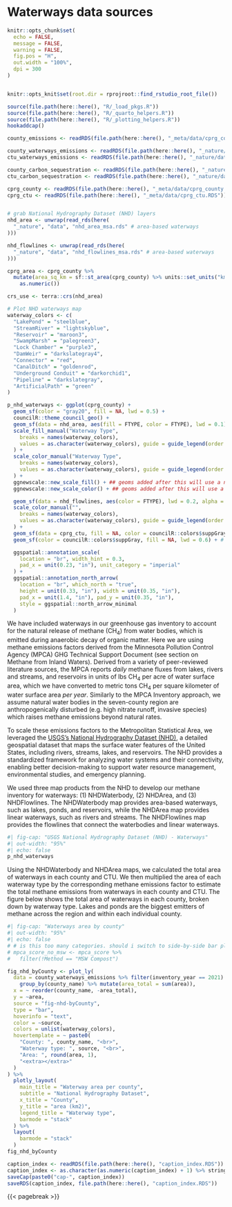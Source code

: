 # Waterways data sources {#sec-waterways-data-sources}
```r
knitr::opts_chunk$set(
  echo = FALSE,
  message = FALSE,
  warning = FALSE,
  fig.pos = "H",
  out.width = "100%",
  dpi = 300
)


knitr::opts_knit$set(root.dir = rprojroot::find_rstudio_root_file())
```
```r
source(file.path(here::here(), "R/_load_pkgs.R"))
source(file.path(here::here(), "R/_quarto_helpers.R"))
source(file.path(here::here(), "R/_plotting_helpers.R"))
hookaddcap()

county_emissions <- readRDS(file.path(here::here(), "_meta/data/cprg_county_emissions.RDS"))

county_waterways_emissions <- readRDS(file.path(here::here(), "_nature/data/nhd_county_waterways_emissions_2001_2021.RDS"))
ctu_waterways_emissions <- readRDS(file.path(here::here(), "_nature/data/nhd_ctu_waterways_emissions_2001_2021.RDS"))

county_carbon_sequestration <- readRDS(file.path(here::here(), "_nature/data/nlcd_county_landcover_sequestration_2001_2021.RDS"))
ctu_carbon_sequestration <- readRDS(file.path(here::here(), "_nature/data/nlcd_ctu_landcover_sequestration_2001_2021.RDS"))

cprg_county <- readRDS(file.path(here::here(), "_meta/data/cprg_county.RDS"))
cprg_ctu <- readRDS(file.path(here::here(), "_meta/data/cprg_ctu.RDS"))


# grab National Hydrography Dataset (NHD) layers
nhd_area <- unwrap(read_rds(here(
  "_nature", "data", "nhd_area_msa.rds" # area-based waterways
)))

nhd_flowlines <- unwrap(read_rds(here(
  "_nature", "data", "nhd_flowlines_msa.rds" # area-based waterways
)))

cprg_area <- cprg_county %>%
  mutate(area_sq_km = sf::st_area(cprg_county) %>% units::set_units("km^2") %>%
    as.numeric())

crs_use <- terra::crs(nhd_area)
```


```r
# Plot NHD waterways map
waterway_colors <- c(
  "LakePond" = "steelblue",
  "StreamRiver" = "lightskyblue",
  "Reservoir" = "maroon3",
  "SwampMarsh" = "palegreen3",
  "Lock Chamber" = "purple3",
  "DamWeir" = "darkslategray4",
  "Connector" = "red",
  "CanalDitch" = "goldenrod",
  "Underground Conduit" = "darkorchid1",
  "Pipeline" = "darkslategray",
  "ArtificialPath" = "green"
)

p_nhd_waterways <- ggplot(cprg_county) +
  geom_sf(color = "gray20", fill = NA, lwd = 0.5) +
  councilR::theme_council_geo() +
  geom_sf(data = nhd_area, aes(fill = FTYPE, color = FTYPE), lwd = 0.1) +
  scale_fill_manual("Waterway Type",
    breaks = names(waterway_colors),
    values = as.character(waterway_colors), guide = guide_legend(order = 1)
  ) +
  scale_color_manual("Waterway Type",
    breaks = names(waterway_colors),
    values = as.character(waterway_colors), guide = guide_legend(order = 1)
  ) +
  ggnewscale::new_scale_fill() + ## geoms added after this will use a new scale definition
  ggnewscale::new_scale_color() + ## geoms added after this will use a new scale definition

  geom_sf(data = nhd_flowlines, aes(color = FTYPE), lwd = 0.2, alpha = 0.7) +
  scale_color_manual("",
    breaks = names(waterway_colors),
    values = as.character(waterway_colors), guide = guide_legend(order = 2, title = NULL)
  ) +
  geom_sf(data = cprg_ctu, fill = NA, color = councilR::colors$suppGray, alpha = 0.8, lwd = 0.2) +
  geom_sf(color = councilR::colors$suppGray, fill = NA, lwd = 0.6) + # add county lines

  ggspatial::annotation_scale(
    location = "br", width_hint = 0.3,
    pad_x = unit(0.23, "in"), unit_category = "imperial"
  ) +
  ggspatial::annotation_north_arrow(
    location = "br", which_north = "true",
    height = unit(0.33, "in"), width = unit(0.35, "in"),
    pad_x = unit(1.4, "in"), pad_y = unit(0.35, "in"),
    style = ggspatial::north_arrow_minimal
  )
```

We have included waterways in our greenhouse gas inventory to account for the natural release of methane (CH~4~) from water bodies, which is emitted during anaerobic decay of organic matter. Here we are using methane emissions factors derived from the Minnesota Pollution Control Agency (MPCA) GHG Technical Support Document (see section on Methane from Inland Waters). Derived from a variety of peer-reviewed literature sources, the MPCA reports *daily* methane fluxes from lakes, rivers and streams, and reservoirs in units of lbs CH~4~ per acre of water surface area, which we have converted to metric tons CH~4~ per square kilometer of water surface area *per year*. Similarly to the MPCA Inventory approach, we assume natural water bodies in the seven-county region are anthropogenically disturbed (e.g. high nitrate runoff, invasive species) which raises methane emissions beyond natural rates.

To scale these emissions factors to the Metropolitan Statistical Area, we leveraged the [USGS's National Hydrography Dataset (NHD)](https://www.usgs.gov/national-hydrography/national-hydrography-dataset), a detailed geospatial dataset that maps the surface water features of the United States, including rivers, streams, lakes, and reservoirs. The NHD provides a standardized framework for analyzing water systems and their connectivity, enabling better decision-making to support water resource management, environmental studies, and emergency planning. 

We used three map products from the NHD to develop our methane inventory for waterways: (1) NHDWaterbody, (2) NHDArea, and (3) NHDFlowlines. The NHDWaterbody map provides area-based waterways, such as lakes, ponds, and reservoirs, while the NHDArea map provides linear waterways, such as rivers and streams. The NHDFlowlines map provides the flowlines that connect the waterbodies and linear waterways.


```r
#| fig-cap: "USGS National Hydrography Dataset (NHD) - Waterways"
#| out-width: "95%"
#| echo: false
p_nhd_waterways
```

Using the NHDWaterbody and NHDArea maps, we calculated the total area of waterways in each county and CTU. We then multiplied the area of each waterway type by the corresponding methane emissions factor to estimate the total methane emissions from waterways in each county and CTU. The figure below shows the total area of waterways in each county, broken down by waterway type. Lakes and ponds are the biggest emitters of methane across the region and within each individual county.


```r
#| fig-cap: "Waterways area by county"
#| out-width: "95%"
#| echo: false
# # is this too many categories. should i switch to side-by-side bar plot
# mpca_score_no_msw <- mpca_score %>%
#   filter(!Method == "MSW Compost")

fig_nhd_byCounty <- plot_ly(
  data = county_waterways_emissions %>% filter(inventory_year == 2021) %>%
    group_by(county_name) %>% mutate(area_total = sum(area)),
  x = ~ reorder(county_name, -area_total),
  y = ~area,
  source = "fig-nhd-byCounty",
  type = "bar",
  hoverinfo = "text",
  color = ~source,
  colors = unlist(waterway_colors),
  hovertemplate = ~ paste0(
    "County: ", county_name, "<br>",
    "Waterway type: ", source, "<br>",
    "Area: ", round(area, 1),
    "<extra></extra>"
  )
) %>%
  plotly_layout(
    main_title = "Waterway area per county",
    subtitle = "National Hydrography Dataset",
    x_title = "County",
    y_title = "area (km2)",
    legend_title = "Waterway type",
    barmode = "stack"
  ) %>%
  layout(
    barmode = "stack"
  )
fig_nhd_byCounty
```


```r
caption_index <- readRDS(file.path(here::here(), "caption_index.RDS"))
caption_index <- as.character(as.numeric(caption_index) + 1) %>% stringr::str_pad(width = 2, side = "left", pad = "0")
saveCap(paste0("cap-", caption_index))
saveRDS(caption_index, file.path(here::here(), "caption_index.RDS"))
```

{{< pagebreak >}}
